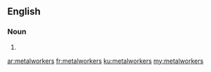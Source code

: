 ==English==

===Noun===
{{head|en|plural}}

# {{plural of|metalworker|lang=en|nocat=1}}

[[ar:metalworkers]]
[[fr:metalworkers]]
[[ku:metalworkers]]
[[my:metalworkers]]